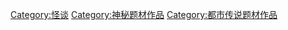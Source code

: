 [[Category:怪谈|Category:怪谈]]
[[Category:神秘题材作品|Category:神秘题材作品]]
[[Category:都市传说题材作品|Category:都市传说题材作品]]